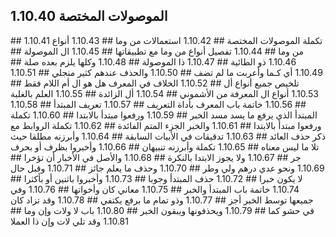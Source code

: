 ## 1.10.40 الموصولات المختصة
<YouTube videoId='L8bcrG37rgc' opts={opts} />
## 1.10.41 تكملة الموصولات المختصة
<YouTube videoId='wf-M-FJmuoI' opts={opts} />
## 1.10.42 استعمالات من وما
<YouTube videoId='NTyrwhch2zU' opts={opts} />
## 1.10.43 أنواع من وما
<YouTube videoId='tloDc3mcNMs' opts={opts} />
## 1.10.44 تفصيل  أنواع  من وما مع تطبيقاتها
<YouTube videoId='cmE0E9U8y0Q' opts={opts} />
## 1.10.45 ال الموصولة
<YouTube videoId='xvLJANC-zI8' opts={opts} />
## 1.10.46 ذو الطائية
<YouTube videoId='qHIAK7VvuPc' opts={opts} />
## 1.10.47 ذا الموصولة
<YouTube videoId='CyLHqHGZX0k' opts={opts} />
## 1.10.48 وكلها يلزم بعده صلة
<YouTube videoId='jIMNP4b-eIk' opts={opts} />
## 1.10.49 أي كـما وأعربت ما لم تضف
<YouTube videoId='Fu-NcUE_gAM' opts={opts} />
## 1.10.50 والحذف عندهم كثير منجلي
<YouTube videoId='AZhQNNjijgo' opts={opts} />
## 1.10.51 تلخيص جميع أنواع أل
<YouTube videoId='0FXfhCZ3yX0' opts={opts} />
## 1.10.52 الخلاف في المعرف هل هو ال أم اللام فقط
<YouTube videoId='iVdvN716fv0' opts={opts} />
## 1.10.53 أنواع ال المعرفة من الأشموني
<YouTube videoId='fhwJHuSQgek' opts={opts} />
## 1.10.54 أل الزائدة
<YouTube videoId='7BuUx6zqU0k' opts={opts} />
## 1.10.55 العلم بالغلبة
<YouTube videoId='kQeWAdLbeA0' opts={opts} />
## 1.10.56 خاتمة باب المعرف بأداة التعريف
<YouTube videoId='RzBfkHa_h0s' opts={opts} />
## 1.10.57 تعريف المبتدأ
<YouTube videoId='4QwlsVVFJO8' opts={opts} />
## 1.10.58 المبتدأ الذي يرفع ما يسد مسد الخبر
<YouTube videoId='wBegN2P6wmc' opts={opts} />
## 1.10.59 ورفعوا مبتدأ بالابتدا
<YouTube videoId='FcBzCamV48U' opts={opts} />
## 1.10.60 تكملة ورفعوا مبتدأ بالابتدا
<YouTube videoId='wHjO5Zu8eN8' opts={opts} />
## 1.10.61 والخبر الجزء المتم الفائدة
<YouTube videoId='xC9mCh2sGTw' opts={opts} />
## 1.10.62 تكملة الروابط مع ذكر حذف العائد
<YouTube videoId='PvMT81UCnCk' opts={opts} />
## 1.10.63 تدقيقات في الأبيات السابقة
<YouTube videoId='8dZU3fonTug' opts={opts} />
## 1.10.64 وأبرزنه مطلقا حيث تلا ما ليس معناه
<YouTube videoId='IJeSQ8e4G6o' opts={opts} />
## 1.10.65 تكملة وأبرزنه تنبيهان
<YouTube videoId='PkLSm5gG-u4' opts={opts} />
## 1.10.66 وأخبروا بظرف أو بحرف جر
<YouTube videoId='XEDQGoOPDrk' opts={opts} />
## 1.10.67 ولا يجوز الابتدا بالنكرة
<YouTube videoId='cOZcTrp1sxg' opts={opts} />
## 1.10.68 والأصل في الأخبار أن تؤخرا
<YouTube videoId='nxz4V2YaaA0' opts={opts} />
## 1.10.69 ونحو عدي درهم ولي وطر
<YouTube videoId='lZTTGpQSOLI' opts={opts} />
## 1.10.70  وحذف ما يعلم جائز
<YouTube videoId='DNP0vK_OzIA' opts={opts} />
## 1.10.71 وقبل حال لا يكون خبرا
<YouTube videoId='5UZBMNWdivo' opts={opts} />
## 1.10.72 حذف المبتدأ وجوبا
<YouTube videoId='kvevgnOv448' opts={opts} />
## 1.10.73 وأخبروا باثنين أو بأكثرا
<YouTube videoId='Ywyyd0KEJt0' opts={opts} />
## 1.10.74 خاتمة باب المبتدأ والخبر
<YouTube videoId='4XGPncp5trU' opts={opts} />
## 1.10.75 معاني كان وأخواتها
<YouTube videoId='xsRuGMgGjKc' opts={opts} />
## 1.10.76 وفي جميعها توسط الخبر أجز
<YouTube videoId='0n2giHEzrr4' opts={opts} />
## 1.10.77 وذو تمام ما برفع يكتفي
<YouTube videoId='z0yHfloAY7M' opts={opts} />
## 1.10.78 وقد تزاد كان في حشو كما
<YouTube videoId='aSfpGrlu3lE' opts={opts} />
## 1.10.79 ويحذفونها ويبقون الخبر
<YouTube videoId='VWMPhGz3xWI' opts={opts} />
## 1.10.80 باب لا ولات وإن وما
<YouTube videoId='Pu5yYdnBkSM' opts={opts} />
## 1.10.81 وقد تلي لات وإن ذا العملا
<YouTube videoId='eapf_8b9ekg' opts={opts} />

